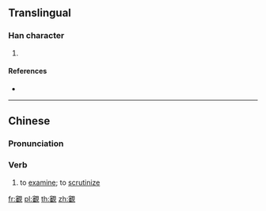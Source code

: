 {{character info/new}}
==Translingual==

===Han character===
{{Han char|rn=147|rad=見|as=15|sn=22|four=06610|canj=JWBUU}}

# {{defn|Han|sort=見15}}

====References====
* {{Han ref|kx=1138.070|dkj=34983|dj=1605.060|hdz=63677.030|uh=89BE|ud=35262|bh=F754|bd=63316}}

----

==Chinese==
{{zh-forms}}

===Pronunciation===
{{zh-pron
|m=shěn
|cat=v
}}

===Verb===
{{zh-verb}}

# to [[examine]]; to [[scrutinize]]

[[fr:覾]]
[[pl:覾]]
[[th:覾]]
[[zh:覾]]
